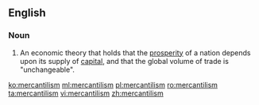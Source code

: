 ==English==
===Noun===
{{en-noun|-}}
{{wikipedia}}

#An economic theory that holds that the [[prosperity]] of a nation depends upon its supply of [[capital]], and that the global volume of trade is "unchangeable".

[[ko:mercantilism]]
[[ml:mercantilism]]
[[pl:mercantilism]]
[[ro:mercantilism]]
[[ta:mercantilism]]
[[vi:mercantilism]]
[[zh:mercantilism]]
